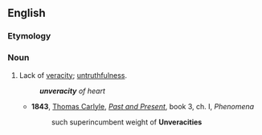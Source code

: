 ==English==

===Etymology===
{{prefix|en|un|veracity}}

===Noun===
{{en-noun|unveracities}}

# Lack of [[veracity]]; [[untruthfulness]].
#: '''''unveracity''' of heart''
#* '''1843''', [[w:Thomas_Carlyle|Thomas Carlyle]], ''[[:w:Past and Present (book)|Past and Present]]'', book 3, ch. I, ''Phenomena''
#*: such superincumbent weight of '''Unveracities'''